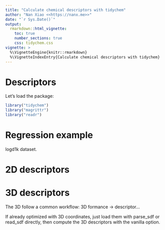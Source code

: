```yaml
---
title: "Calculate chemical descriptors with tidychem"
author: "Nan Xiao <<https://nanx.me>>"
date: "`r Sys.Date()`"
output:
  rmarkdown::html_vignette:
    toc: true
    number_sections: true
    css: tidychem.css
vignette: >
  %\VignetteEngine{knitr::rmarkdown}
  %\VignetteIndexEntry{Calculate chemical descriptors with tidychem}
---
```


# Descriptors

Let's load the package:

```r
library("tidychem")
library("magrittr")
library("readr")
```

# Regression example

logd1k dataset.

# 2D descriptors

# 3D descriptors

The 3D follow a common workflow: 3D formance -> descriptor...

If already optimized with 3D coordinates, just load them with parse_sdf or read_sdf directly, then compute the 3D descriptors with the vanilla option.
